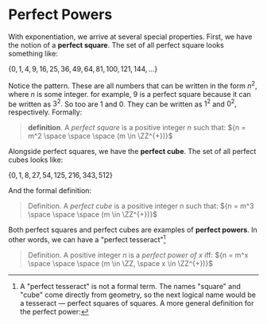 # Perfect Powers

With exponentiation, we arrive at several special properties. First, we
have the notion of a **perfect square**. The set of all perfect square
looks something like:

${\{ 0, 1, 4, 9, 16, 25, 36, 49, 64, 81, 100, 121, 144, \ldots \}}$

Notice the pattern. These are all numbers that can be written in the form
${n^2,}$ where ${n}$ is some integer. for example, ${9}$ is a perfect
square because it can be written as ${3^2.}$ So too are ${1}$ and ${0.}$
They can be written as ${1^2}$ and ${0^2,}$ respectively. Formally:

> __definition__. A _perfect square_ is a positive integer ${n}$ such that:
> ${n = m^2 \space \space \space (m \in \ZZ^{+})}$

Alongside perfect squares, we have the **perfect cube**. The set of all
perfect cubes looks like:

${\{ 0, 1, 8, 27, 54, 125, 216, 343, 512 \}}$

And the formal definition:

> Definition. A _perfect cube_ is a positive integer ${n}$ such that:
> ${n = m^3 \space \space \space (m \in \ZZ^{+})}$

Both perfect squares and perfect cubes are examples of **perfect powers**.
In other words, we can have a "perfect tesseract"[^perfecttesseract]

[^perfecttesseract]:
    A "perfect tesseract" is not a formal term. The names "square" and
    "cube" come directly from geometry, so the next logical name would be a
    tesseract &mdash; perfect squares of squares. A more general definition
    for the perfect power:

> Definition. A positive integer ${n}$ is a _perfect power of ${x}$_ iff:
> ${n = m^x \space \space \space (m \in \ZZ, \space x \in \ZZ^{+})}$
